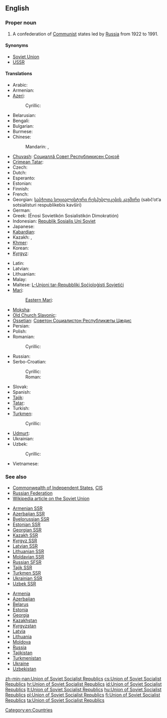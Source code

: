 ==English==

===Proper noun===
{{en-proper noun|head=[[union|Union]] of [[Soviet]] [[Socialist]] [[republic|Republic]]s}}

# A confederation of [[Communist]] states led by [[Russia]] from 1922 to 1991.

====Synonyms====
* [[Soviet Union]]
* [[USSR]]

====Translations====
{{trans-top|a confederation of Communist states}}
* Arabic: {{t|ar|إتحاد الجمهوريات السوفيتية الاشتراكية|m|tr=ʾittiḥād al-jumhūriyyāt al-sūfiyatíyya al-ištirakíyya}}
* Armenian: {{t-|hy|Սովետական Սոցիալիստական Հանրապետությունների Միություն|tr=Sovetakan Soc'ialistakan Hanrapetut'yunneri Miut'yun}}
* [[Azeri]]: {{t-|az|Sovet Sosialist Respublikaları İttifaqı|xs=Azeri}}
*: Cyrillic: {{t-|az|Совет Сосиалист Республикалары Иттифагы|sc=Cyrl|xs=Azeri}}
* Belarusian: {{t|be|Саюз Савецкіх Сацыялістычных Рэспублік|m|tr=Sajúz Savéckix Sacyjalistýčnyx Respúblik|xs=Belarusian}}
* Bengali: {{t-|bn|সোভিয়েত সমাজতান্ত্রিক প্রজাতন্ত্রের ঐক্য}}
* Bulgarian: {{t|bg|Съюз на съветските социалистически републики|m|tr=Sǎjúz na sǎvétskite socialistíčeski repúbliki}}
* Burmese: {{t|my|ဆိုဗီယက်ဆိုရှယ်လစ်သမတနိုင်ငံများပြည်ထောင်စု|alt=ဆို&#8203;ဗီ&#8203;ယက်&#8203;ဆို&#8203;ရှယ်&#8203;လစ်&#8203;သ&#8203;မ&#8203;တ&#8203;နိုင်&#8203;ငံ&#8203;များ&#8203;ပြည်&#8203;ထောင်&#8203;စု|tr=hsobiyet hsoshèlit thămăta. naingnganmya: pyidaungzu.|sc=Mymr}}
* Chinese:
*: Mandarin: {{t|cmn|蘇維埃社會主義共和國聯盟|sc=Hani}}, {{t|cmn|苏维埃社会主义共和国联盟|tr=Sūwéi'āi Shèhuìzhǔyì Gònghéguó Liánméng|sc=Hani}}
* [[Chuvash]]: [[Социаллă Совет Республикисен Союзĕ]]
* [[Crimean Tatar]]: {{tø|crh|Şuralar Sotsialistik Cumhuriyetler Birligi}}
* Czech: {{t|cs|Svaz sovětských socialistických republik|m}}
* Dutch: {{t|nl|Unie van Socialistische Sovjetrepublieken|f}}
* Esperanto: {{t|eo|Unio de Sovetaj Socialismaj Respublikoj|xs=Esperanto}}
* Estonian: {{t|et|Nõukogude Sotsialistlike Vabariikide Liit}}
* Finnish: {{t+|fi|Sosialististen neuvostotasavaltojen liitto}}
* French: {{t-|fr|Union des Républiques Socialistes Soviétiques}}
* Georgian: [[საბჭოთა სოციალისტური რესპუბლიკების კავშირი]] (sabč‘ot‘a sotsialisturi respublikebis kavširi)
* German: {{t+|de|Union der Sozialistischen Sowjetrepubliken}}
* Greek: {{t-|el|Ένωση Σοβιετικών Σοσιαλιστικών Δημοκρατιών|f}} (Énosi Sovietikón Sosialistikón Dimokratión)
* Indonesian: [[Republik Sosialis Uni Soviet]]
* Japanese: {{t+|ja|ソビエト社会主義共和国連邦|tr=Sobieto shakaishugi kyōwakoku renpō}}
* [[Kabardian]]: {{tø|kbd|Республикэ Совет Социал Зэгуэтхэр|tr=Respublikă Sovet Social Zăguătxăr|sc=Cyrl}}
* Kazakh: {{t|kk|Советтік Социалистік Республикалар Одағы|tr=Sovettik Socïalïstik Respublïkalar Odağı|sc=Cyrl|xs=Kazakh}}, {{t-|kk|Кеңестік Социалистік Республикалар Одағы|tr=Keñestik Sotsïalïstik Respublïkalar Odağı|sc=Cyrl|xs=Kazakh}}
* [[Khmer]]: {{t|km|​សហភាព​សាធារណរដ្ឋ​សង្គមនិយម​សូវៀត|tr=saha pʰiep saatʰierea’na’ roat  sɑngkum ni’yum sooviet |sc=Khmr}}
* Korean: {{t|ko|소비에트 사회주의 공화국 연방|tr=Sobieteu sahoejuui gonghwaguk yeonbang|sc=Hang}}
* [[Kyrgyz]]: {{t|ky|Советтик Социалисттик Республикалар Союзу|tr=Sovettik Socialisttik Respublikalar Soyuzu|sc=Cyrl|xs=Kyrgyz}}
{{trans-mid}}
* Latin: {{t|la|Unio Rerum Publicarum Sovieticarum Socialisticarum|f}}
* Latvian: {{t|lv|Padomju Sociālistisko Republiku Savienība|xs=Latvian}}
* Lithuanian: {{t+|lt|Tarybų Socialistinių Respublikų Sąjunga|xs=Lithuanian}}
* Malay: {{t|ms|Kesatuan Republik Sosialis Soviet}}
* Maltese: [[L-Unjoni tar-Repubbliki Soċjoloġisti Sovjetiċi]]
* [[Mari]]:
*: [[Eastern Mari]]: {{tø|mhr|Совет Социализм Республик-влак Ушем|tr=Sovet Socializm Respublik-vlak Ušem|sc=Cyrl}}
* [[Moksha]]: {{tø|mdf|Советонь Социализмань Республикнень Соткс|tr=Sovetonj Socializmanj Respubliknenj Sotks|sc=Cyrl}}
* [[Old Church Slavonic]]: {{tø|cu|Съвѣтьскъ Социалистичьскъ Димократіи Съвѫзъ|m|tr=Sŭvětĭskŭ Socialističĭskŭ Dimokratii Sŭvǫzŭ|alt=Съвѣ́тьскъ Социали́стичьскъ Димократі́и Съвѫ́ꙁъ|sc=Cyrs}}
* [[Ossetian]]: [[Советон Социалистон Республикæты Цæдис]]
* Persian: {{t|fa|اتحاد جماهیر شوروی سوسیالیستی|tr=ettehâd-e jamâhir-e šuravi-ye sosiyâlisti|xs=Persian}}
* Polish: {{t+|pl|Związek Socjalistycznych Republik Radzieckich}}
* Romanian: {{t|ro|Uniunea Republicilor Sovietice Socialiste|f}}
*: Cyrillic: {{t|ro|Униуня Републичилор Советиче Сочиалисте|fsc=Cyrl}}
* Russian: {{t+|ru|Союз Советских Социалистических Республик|m|tr=Sojúz Sovétskix Socialistíčeskix Respúblik}}
* Serbo-Croatian:
*: Cyrillic: {{t|sh|Савез Совјетских Социјалистичких Република|Савез Совјетских Социјалистичких Република|m|sc=Cyrl|xs=Serbo-Croatian}}
*: Roman: {{t|sh|Savez Sovjetskih Socijalističkih Republika|Savez Sovjetskih Socijalističkih Republika|m|xs=Serbo-Croatian}}
* Slovak: {{t|sk|Zväz Sovietskych Socialistických Republík|m}}
* Spanish: {{t|es|Unión de Repúblicas Socialistas Soviéticas|f}}
* [[Tajik]]: {{t|tg|Иттиҳоди Ҷумҳуриҳои Сосиалистии Шӯравӣ|tr=Ittihodi Jumhurihoi Sosialistii Šūravī|sc=Cyrl|xs=Tajik}}
* [[Tatar]]: {{t|tt|Совет Социалистик Республикалар Союзы|tr=Sovet Socialistik Respublikalar Sojuzy|sc=Cyrl|xs=Tatar}}
* Turkish: {{t+|tr|Sovyet Sosyalist Cumhuriyetler Birliği}}
* [[Turkmen]]: {{t|tk|Sowet Sotsialistik Respublikalary Soýuzy}}
*: Cyrillic: {{t|tk|Совет Социалистик Республикалары Союзы|sc=Cyrl}}
* [[Udmurt]]: {{tø|udm|Советской Социалистической Республикаослэн Союззы|tr=Sovetskoj Socialističeskoj Respublikaoslèn Sojuzy|sc=Cyrl}}
* Ukrainian: {{t|uk|Союз Радянських Соціалістичних Республік|m|tr=Sojúz Radjáns’kyx Socijalistýčnyx Respúblik|xs=Ukrainian}}
* Uzbek: {{t|uz|Sovet Socialistik Respublikalari Ittifoqi}}
*: Cyrillic: {{t|uz|Совет Социалистик Республикалари Иттифоқи|sc=Cyrl}}
* Vietnamese: {{t-|vi|Liên bang Cộng hòa Xã hội Chủ nghĩa Xô viết|xs=Vietnamese}}
{{trans-bottom}}

===See also===
* [[Commonwealth of Independent States]], [[CIS]]
* [[Russian Federation]]
* [[w:Soviet Union|Wikipedia article on the Soviet Union]]
{{top2}}
* [[Armenian SSR]]
* [[Azerbaijan SSR]]
* [[Byelorussian SSR]]
* [[Estonian SSR]]
* [[Georgian SSR]]
* [[Kazakh SSR]]
* [[Kyrgyz SSR]]
* [[Latvian SSR]]
* [[Lithuanian SSR]]
* [[Moldavian SSR]]
* [[Russian SFSR]]
* [[Tajik SSR]]
* [[Turkmen SSR]]
* [[Ukrainian SSR]]
* [[Uzbek SSR]]
{{mid2}}
* [[Armenia]]
* [[Azerbaijan]]
* [[Belarus]]
* [[Estonia]]
* [[Georgia]]
* [[Kazakhstan]]
* [[Kyrgyzstan]]
* [[Latvia]]
* [[Lithuania]]
* [[Moldova]]
* [[Russia]]
* [[Tajikistan]]
* [[Turkmenistan]]
* [[Ukraine]]
* [[Uzbekistan]]
{{bottom}}

[[Category:en:Countries]]

[[zh-min-nan:Union of Soviet Socialist Republics]]
[[cs:Union of Soviet Socialist Republics]]
[[hr:Union of Soviet Socialist Republics]]
[[id:Union of Soviet Socialist Republics]]
[[lt:Union of Soviet Socialist Republics]]
[[hu:Union of Soviet Socialist Republics]]
[[pl:Union of Soviet Socialist Republics]]
[[fi:Union of Soviet Socialist Republics]]
[[ta:Union of Soviet Socialist Republics]]
